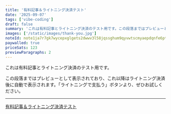 ```yaml
---
title: '有料記事＆ライトニング決済テスト'
date: '2025-09-07'
tags: ['vibe-coding']
draft: false
summary: 'これは有料記事とライトニング決済のテスト用です。この段落まではプレビューとして表示されており、これ以降はライトニング決済後に自動で表示されます。'
images: ['/static/images/thank-you.jpg']
noteId: note1ja7r7gk7wycepxglgets2dwwv3l58jqssghum9qyvwtscmyaepdqnfe6pt
paywalled: true
priceSats: 123
previewParagraphs: 2
---
```


これは有料記事とライトニング決済のテスト用です。

この段落まではプレビューとして表示されており、これ以降はライトニング決済後に自動で表示されます。「ライトニングで支払う」ボタンより、ぜひお試しください。

---

[有料記事＆ライトニング決済テスト](https://yutaro.vercel.app/blog/vibe-coding/paywall-test)
